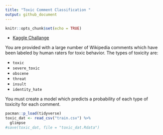 ```yaml
---
title: "Toxic Comment Classification "
output: github_document
---
```


```r
knitr::opts_chunk$set(echo = TRUE)
```


* [Kaggle Challange](https://www.kaggle.com/c/jigsaw-toxic-comment-classification-challenge/data)

You are provided with a large number of Wikipedia comments which have been labeled by human raters for toxic behavior. The types of toxicity are:

* `toxic`
* `severe_toxic`
* `obscene`
* `threat`
* `insult`
* `identity_hate`

You must create a model which predicts a probability of each type of toxicity for each comment.

```r
pacman::p_load(tidyverse)
toxic_dat <- read_csv("train.csv") %>% 
  glimpse
#save(toxic_dat, file = "toxic_dat.Rdata")
```


